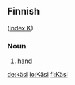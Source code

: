 ==Finnish==
([[Wiktionary:Finnish_index_k|index K]])

===Noun===

# [[hand]]

[[de:käsi]]
[[io:Käsi]]
[[fi:Käsi]]